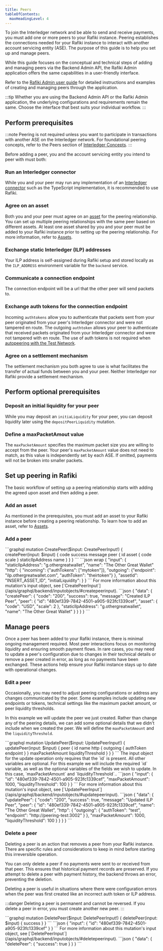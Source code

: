 ```yaml
---
title: Peers
tableOfContents:
  maxHeadingLevel: 4
---
```



To join the Interledger network and be able to send and receive payments, you must add one or more peers to your Rafiki instance. Peering establishes the connections needed for your Rafiki instance to interact with another account servicing entity (ASE). The purpose of this guide is to help you set up and manage peers.

While this guide focuses on the conceptual and technical steps of adding and managing peers via the Backend Admin API, the Rafiki Admin application offers the same capabilities in a user-friendly interface.

Refer to the [Rafiki Admin user guide](/admin/admin-user-guide#peers) for detailed instructions and examples of creating and managing peers through the application.

:::tip
Whether you are using the Backend Admin API or the Rafiki Admin application, the underlying configurations and requirements remain the same. Choose the interface that best suits your individual workflow.
:::

## Perform prerequisites

:::note
Peering is not required unless you want to participate in transactions with another ASE on the Interledger network. For foundational peering concepts, refer to the Peers section of [Interledger Concepts](/overview/concepts/interledger/#peers).
:::

Before adding a peer, you and the account servicing entity you intend to peer with must both:

### Run an Interledger connector

While you and your peer may run any implementation of an [Interledger connector](/integration/deployment/services/backend-service#interledger-connector) such as the <LinkOut href="https://github.com/interledger/interledgerjs">TypeScript implementation</LinkOut>, it is recommended to use Rafiki.

### Agree on an asset

Both you and your peer must agree on an [asset](/overview/concepts/accounting#assets) for the peering relationship. You can set up multiple peering relationships with the same peer based on different assets. At least one asset shared by you and your peer must be added to your Rafiki instance prior to setting up the peering relationship. For more information, refer to [Assets](/integration/requirements/assets/).

### Exchange static Interledger (ILP) addresses

Your <LinkOut href="https://interledger.org/developers/rfcs/ilp-addresses/">ILP address</LinkOut> is self-assigned during Rafiki setup and stored locally as the `ILP_ADDRESS` environment variable for the `backend` service.

### Communicate a connection endpoint

The connection endpoint will be a url that the other peer will send packets to.

### Exchange auth tokens for the connection endpoint

Incoming `authtokens` allow you to authenticate that packets sent from your peer originated from your peer's Interledger connector and were not tampered en route. The outgoing `authtoken` allows your peer to authenticate that received packets originated from your Interledger connector and were not tampered with en route. The use of auth tokens is not required when [autopeering with the Test Network](/integration/playground/autopeering).

### Agree on a settlement mechanism

The settlement mechanism you both agree to use is what facilitates the transfer of actual funds between you and your peer. Neither Interledger nor Rafiki provide a settlement mechanism.

## Perform optional prerequisites

### Deposit an initial liquidity for your peer

While you may deposit an `initiaLiquidity` for your peer, you can deposit liquidity later using the `depositPeerLiquidity` mutation.

### Define a maxPacketAmout value

The `maxPacketAmount` specifies the maximum packet size you are willing to accept from the peer. Your peer's `maxPacketAmount` value does not need to match, as this value is independently set by each ASE. If omitted, payments will not be broken into smaller packets.

## Set up peering in Rafiki

The basic workflow of setting up a peering relationship starts with adding the agreed upon asset and then adding a peer.

### Add an asset

As mentioned in the prerequisites, you must add an asset to your Rafiki instance before creating a peering relationship. To learn how to add an asset, refer to [Assets](/integration/requirements/assets/).

### Add a peer

<Tabs>
  <TabItem label="Operation">
    ```graphql
    mutation CreatePeer($input: CreatePeerInput!) {
      createPeer(input: $input) {
        code
        success
        message
        peer {
          id
          asset {
            code
            scale
          }
          staticIlpAddress
          name
        }
      }
    }
    ```
  </TabItem>
  <TabItem label="Arguments">
    ```json wrap
    {
      "input": {
      "staticIlpAddress": "g.othergreatwallet",
      "name": "The Other Great Wallet"
      "http": {
          "incoming": {"authTokens": ["mytoken"]},
          "outgoing": {"endpoint": "ilp.othergreatwallet.com", "authToken": "theirtoken"}
        },
      "assetId": "INSERT_ASSET_ID",
      "initialLiquidity": <optionally, an initial amount of liquidity to provision. Liquidity can also be deposited via the `DepositPeerLiquidity` mutation>
      }
    }
    ```
    For more information about this mutation's input object, see [`CreatePeerInput`](/apis/graphql/backend/inputobjects/#createpeerinput).
  </TabItem>
  <TabItem label="Response">
    ```json
    {
      "data": {
        "createPeer": {
          "code": "200",
          "success": true,
          "message": "Created ILP Peer",
          "peer": {
            "id": "480ef339-7842-4501-a905-923fc1339cef",
            "asset": {
              "code": "USD",
              "scale": 2
            },
            "staticIlpAddress": "g.othergreatwallet",
            "name": "The Other Great Wallet"
          }
        }
      }
    }
    ```
  </TabItem>
</Tabs>

## Manage peers

Once a peer has been added to your Rafiki instance, there is minimal ongoing management required. Most peer interactions focus on monitoring liquidity and ensuring smooth payment flows. In rare cases, you may need to update a peer's configuration due to changes in their technical details or remove a peer created in error, as long as no payments have been exchanged. These actions help ensure your Rafiki instance stays up to date with operational changes.

### Edit a peer

Occasionally, you may need to adjust peering configurations or address any changes communicated by the peer. Some examples include updating new endpoints or tokens, technical settings like the maximum packet amount, or peer liquidity thresholds.

In this example we will update the peer we just created. Rather than change any of the peering details, we can add some optional details that we didn't include when we created the peer. We will define the `maxPacketAmount` and the `liquidityThreshold`.

<Tabs>
  <TabItem label="Operation">
    ```graphql
    mutation UpdatePeer($input: UpdatePeerInput!) {
      updatePeer(input: $input) {
        peer {
          id
          name
          http {
            outgoing {
              authToken
              endpoint
            }
          }
          maxPacketAmount
          liquidityThreshold
        }
      }
    }
    ```
  </TabItem>
  <TabItem label="Arguments">
  The input object for the update operation only requires that the `id` is present. All other variables are optional. For this example we will include the required `id` variable, as well as the optional variables of the fields we wish to update. In this case, `maxPacketAmount` and `liquidityThreshold`.. 
    ```json
    {
      "input": {
        "id": "480ef339-7842-4501-a905-923fc1339cef",
        "maxPacketAmount": 1000,
        "liquidityThreshold": 100
      }
    }
    ```
    For more information about this mutation's input object, see [`UpdatePeerInput`](/apis/graphql/backend/inputobjects/#updatepeerinput).
  </TabItem>
  <TabItem label="Response">
    ```json
    {
      "data": {
        "updatePeer": {
          "code": "200",
          "success": true,
          "message": "Updated ILP Peer",
          "peer": {
            "id": "480ef339-7842-4501-a905-923fc1339cef",
            "name": "The Other Great Wallet",
            "http": {
              "outgoing": {
                "authToken": "test",
                "endpoint": "http://peering-test:3002"
              }
            },
            "maxPacketAmount": 1000,
            "liquidityThreshold": 100
          }
        }
      }
    }
    ```
  </TabItem>
</Tabs>

### Delete a peer

Deleting a peer is an action that removes a peer from your Rafiki instance. There are specific rules and considerations to keep in mind before starting this irreversible operation.

You can only delete a peer if no payments were sent to or received from that peer. This ensures that historical payment records are preserved. If you attempt to delete a peer with payment history, the backend throws an error, preventing the deletion.

Deleting a peer is useful in situations where there were configuration errors when the peer was first created like an incorrect auth token or ILP address.

:::danger
Deleting a peer is permanent and cannot be reversed. If you delete a peer in error, you must create another new peer.
:::

<Tabs>
  <TabItem label="Operation">
    ```graphql
    mutation DeletePeer($input: DeletePeerInput!) {
      deletePeer(input: $input) {
        success
      }
    }
    ```
  </TabItem>
  <TabItem label="Arguments">
    ```json
    {
      "input": {
        "id": "480ef339-7842-4501-a905-923fc1339cef"
      }
    }
    ```
    For more information about this mutation's input object, see [`DeletePeerInput`](/apis/graphql/backend/inputobjects/#deletepeerinput).
  </TabItem>
  <TabItem label="Response">
    ```json
    {
      "data": {
        "deletePeer": {
          "success": true
        }
      }
    }
    ```
  </TabItem>
</Tabs>
